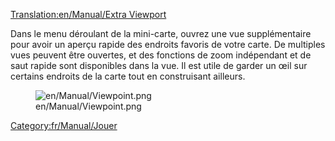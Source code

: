 [[Translation:en/Manual/Extra Viewport]]


[[Category:fr/Manual/Jouer]]
Dans le menu déroulant de la mini-carte, ouvrez une vue supplémentaire pour avoir un aperçu rapide des endroits favoris de votre carte. De multiples vues peuvent être ouvertes, et des fonctions de zoom indépendant et de saut rapide sont disponibles dans la vue. Il est utile de garder un œil sur certains endroits de la carte tout en construisant ailleurs.

[[File:en/Manual/Viewpoint.png]]